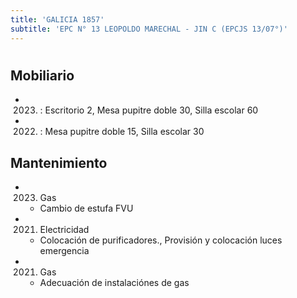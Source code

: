 ```yaml
---
title: 'GALICIA 1857'
subtitle: 'EPC N° 13 LEOPOLDO MARECHAL - JIN C (EPCJS 13/07°)'
---
```


#


## Mobiliario

*  (2023) : Escritorio 2, Mesa pupitre doble 30, Silla escolar 60 

*  (2022) : Mesa pupitre doble 15, Silla escolar 30 





## Mantenimiento

*  (2023) Gas 
    + Cambio de estufa FVU

*  (2021) Electricidad 
    + Colocación de purificadores., Provisión y colocación luces emergencia

*  (2021) Gas 
    + Adecuación de instalaciónes de gas



